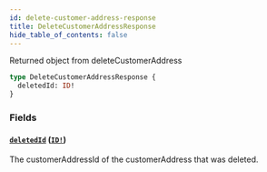 ```yaml
---
id: delete-customer-address-response
title: DeleteCustomerAddressResponse
hide_table_of_contents: false
---
```



Returned object from deleteCustomerAddress

```graphql
type DeleteCustomerAddressResponse {
  deletedId: ID!
}
```


### Fields

#### [`deletedId`](#) ([`ID!`](/demand/api/graphql-storefront/reference/scalars/id))

The customerAddressId of the customerAddress that was deleted.




